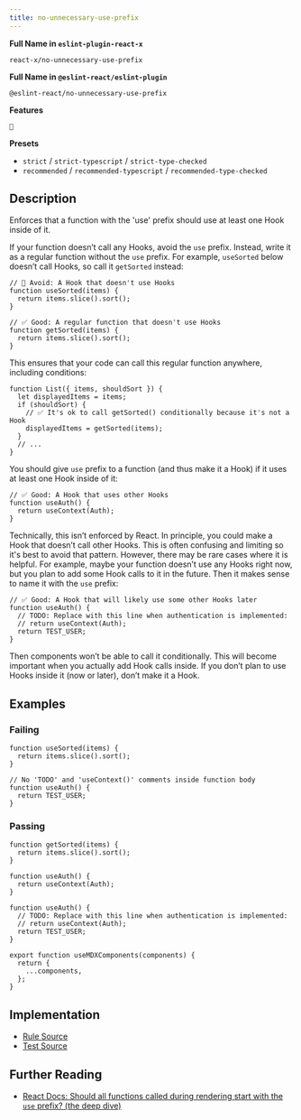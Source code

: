```yaml
---
title: no-unnecessary-use-prefix
---
```


**Full Name in `eslint-plugin-react-x`**

```plain copy
react-x/no-unnecessary-use-prefix
```

**Full Name in `@eslint-react/eslint-plugin`**

```plain copy
@eslint-react/no-unnecessary-use-prefix
```

**Features**

`🧪`

**Presets**

- `strict` / `strict-typescript` / `strict-type-checked`
- `recommended` / `recommended-typescript` / `recommended-type-checked`

## Description

Enforces that a function with the 'use' prefix should use at least one Hook inside of it.

If your function doesn’t call any Hooks, avoid the `use` prefix. Instead, write it as a regular function without the `use` prefix. For example, `useSorted` below doesn’t call Hooks, so call it `getSorted` instead:

```tsx
// 🔴 Avoid: A Hook that doesn't use Hooks
function useSorted(items) {
  return items.slice().sort();
}
```

```tsx
// ✅ Good: A regular function that doesn't use Hooks
function getSorted(items) {
  return items.slice().sort();
}
```

This ensures that your code can call this regular function anywhere, including conditions:

```tsx
function List({ items, shouldSort }) {
  let displayedItems = items;
  if (shouldSort) {
    // ✅ It's ok to call getSorted() conditionally because it's not a Hook
    displayedItems = getSorted(items);
  }
  // ...
}
```

You should give `use` prefix to a function (and thus make it a Hook) if it uses at least one Hook inside of it:

```tsx
// ✅ Good: A Hook that uses other Hooks
function useAuth() {
  return useContext(Auth);
}
```

Technically, this isn’t enforced by React. In principle, you could make a Hook that doesn’t call other Hooks. This is often confusing and limiting so it's best to avoid that pattern. However, there may be rare cases where it is helpful. For example, maybe your function doesn’t use any Hooks right now, but you plan to add some Hook calls to it in the future. Then it makes sense to name it with the `use` prefix:

```tsx
// ✅ Good: A Hook that will likely use some other Hooks later
function useAuth() {
  // TODO: Replace with this line when authentication is implemented:
  // return useContext(Auth);
  return TEST_USER;
}
```

Then components won’t be able to call it conditionally. This will become important when you actually add Hook calls inside. If you don’t plan to use Hooks inside it (now or later), don’t make it a Hook.

## Examples

### Failing

```tsx
function useSorted(items) {
  return items.slice().sort();
}
```

```tsx
// No 'TODO' and 'useContext()' comments inside function body
function useAuth() {
  return TEST_USER;
}
```

### Passing

```tsx
function getSorted(items) {
  return items.slice().sort();
}
```

```tsx
function useAuth() {
  return useContext(Auth);
}
```

```tsx
function useAuth() {
  // TODO: Replace with this line when authentication is implemented:
  // return useContext(Auth);
  return TEST_USER;
}
```

```tsx
export function useMDXComponents(components) {
  return {
    ...components,
  };
}
```

## Implementation

- [Rule Source](https://github.com/Rel1cx/eslint-react/tree/main/packages/plugins/eslint-plugin-react-x/src/rules/no-unnecessary-use-prefix.ts)
- [Test Source](https://github.com/Rel1cx/eslint-react/tree/main/packages/plugins/eslint-plugin-react-x/src/rules/no-unnecessary-use-prefix.spec.ts)

## Further Reading

- [React Docs: Should all functions called during rendering start with the `use` prefix? (the deep dive)](https://react.dev/learn/reusing-logic-with-custom-hooks#should-all-functions-called-during-rendering-start-with-the-use-prefix)

